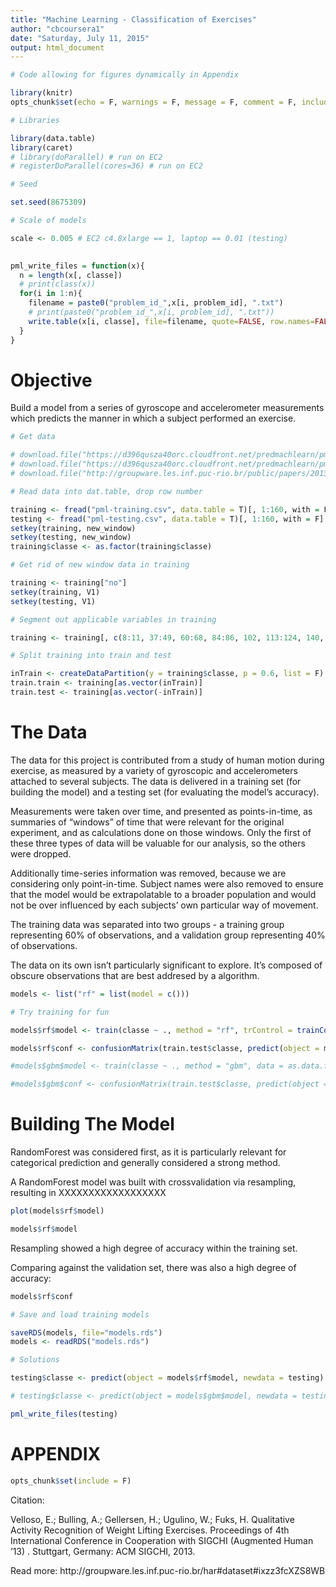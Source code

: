 ```yaml
---
title: "Machine Learning - Classification of Exercises"
author: "cbcoursera1"
date: "Saturday, July 11, 2015"
output: html_document
---
```


```r

# Code allowing for figures dynamically in Appendix

library(knitr)
opts_chunk$set(echo = F, warnings = F, message = F, comment = F, include = T, cache = F)

```

```r

# Libraries

library(data.table)
library(caret)
# library(doParallel) # run on EC2
# registerDoParallel(cores=36) # run on EC2

# Seed

set.seed(8675309)

# Scale of models

scale <- 0.005 # EC2 c4.8xlarge == 1, laptop == 0.01 (testing)

 
pml_write_files = function(x){
  n = length(x[, classe])
  # print(class(x))
  for(i in 1:n){
    filename = paste0("problem_id_",x[i, problem_id], ".txt")
    # print(paste0("problem_id_",x[i, problem_id], ".txt"))
    write.table(x[i, classe], file=filename, quote=FALSE, row.names=FALSE, col.names=FALSE)
  }
}

```

# Objective

Build a model from a series of gyroscope and accelerometer measurements which predicts the manner in which a subject performed an exercise.


```r

# Get data

# download.file("https://d396qusza40orc.cloudfront.net/predmachlearn/pml-training.csv", destfile = "pml-training.csv")
# download.file("https://d396qusza40orc.cloudfront.net/predmachlearn/pml-testing.csv", destfile = "pml-testing.csv")
# download.file("http://groupware.les.inf.puc-rio.br/public/papers/2013.Velloso.QAR-WLE.pdf", destfile = "databook.pdf", "wininet") # databook

# Read data into dat.table, drop row number

training <- fread("pml-training.csv", data.table = T)[, 1:160, with = F]
testing <- fread("pml-testing.csv", data.table = T)[, 1:160, with = F]
setkey(training, new_window)
setkey(testing, new_window)
training$classe <- as.factor(training$classe)

# Get rid of new window data in training

training <- training["no"]
setkey(training, V1)
setkey(testing, V1)

# Segment out applicable variables in training

training <- training[, c(8:11, 37:49, 60:68, 84:86, 102, 113:124, 140, 151:160), with = F]

# Split training into train and test

inTrain <- createDataPartition(y = training$classe, p = 0.6, list = F)
train.train <- training[as.vector(inTrain)]
train.test <- training[as.vector(-inTrain)]

```

# The Data

The data for this project is contributed from a study of human motion during exercise, as measured by a variety of gyroscopic and accelerometers attached to several subjects. The data is delivered in a training set (for building the model) and a testing set (for evaluating the model's accuracy).

Measurements were taken over time, and presented as points-in-time, as summaries of "windows" of time that were relevant for the original experiment, and as calculations done on those windows. Only the first of these three types of data will be valuable for our analysis, so the others were dropped.

Additionally time-series information was removed, because we are considering only point-in-time. Subject names were also removed to ensure that the model would be extrapolatable to a broader population and would not be over influenced by each subjects' own particular way of movement.

The training data was separated into two groups - a training group representing 60% of observations, and a validation group representing 40% of observations.

The data on its own isn't particularly significant to explore. It's composed of obscure observations that are best addresed by a algorithm.

```r

models <- list("rf" = list(model = c()))

# Try training for fun

models$rf$model <- train(classe ~ ., method = "rf", trControl = trainControl(method = "cv"), data = as.data.frame(train.train[as.vector(createDataPartition(y = train.train$classe, p = scale, list = F))]))

models$rf$conf <- confusionMatrix(train.test$classe, predict(object = models$rf$model, newdata = train.test[, c(1:53), with = F])) 

#models$gbm$model <- train(classe ~ ., method = "gbm", data = as.data.frame(train.train[as.vector(createDataPartition(y = train.train$classe, p = scale, list = F))]))

#models$gbm$conf <- confusionMatrix(train.test$classe, predict(object = models$gbm$model, newdata = train.test[, c(1:53), with = F]))

```

# Building The Model

RandomForest was considered first, as it is particularly relevant for categorical prediction and generally considered a strong method.

A RandomForest model was built with crossvalidation via resampling, resulting in XXXXXXXXXXXXXXXXXX

```r

plot(models$rf$model)

models$rf$model

```

Resampling showed a high degree of accuracy within the training set.

Comparing against the validation set, there was also a high degree of accuracy:

```r

models$rf$conf

```





```r

# Save and load training models

saveRDS(models, file="models.rds")
models <- readRDS("models.rds")

```

```r

# Solutions

testing$classe <- predict(object = models$rf$model, newdata = testing)

# testing$classe <- predict(object = models$gbm$model, newdata = testing)

pml_write_files(testing)

```

# APPENDIX


```r

opts_chunk$set(include = F)

```

Citation:

Velloso, E.; Bulling, A.; Gellersen, H.; Ugulino, W.; Fuks, H. Qualitative Activity Recognition of Weight Lifting Exercises. Proceedings of 4th International Conference in Cooperation with SIGCHI (Augmented Human '13) . Stuttgart, Germany: ACM SIGCHI, 2013.

Read more: http://groupware.les.inf.puc-rio.br/har#dataset#ixzz3fcXZS8WB
